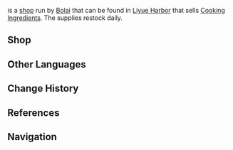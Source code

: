 {{Location Infobox
|image        = NPC Location Bolai Context.png
|type         = Point of Interest
|region       = Liyue
|area         = Sea of Clouds
|subarea      = Liyue Harbor
}}
{{Lang|'''Wanyou Boutique'''|zh=万有铺子|zh_rm=Wànyǒu Pùzi}} is a [[shop]] run by [[Bolai]] that can be found in [[Liyue Harbor]] that sells [[Cooking Ingredient]]s. The supplies restock daily.

==Shop==
{{Vendor|Bolai}}

==Other Languages==
{{Other Languages
|en      = Wanyou Boutique
|zhs     = 万有铺子
|zhs_rm  = Wànyǒu Pùzi
|zht     = 萬有鋪子
|zht_rm  = Wànyǒu Pùzi
|zh_tl   = All-Having Shop
|ja      = {{Rubi|万|ばん|有|ゆう|商|しょう|舗|ほ}}
|ja_rm   = Ban'yuu Shouho<ref>{{Ref/Quest|A Secretary in a Sea of Humanity|note=Japanese Voice-Over}}</ref>
|ja_tl   = All-Having Shop
|ko      = {{tt|만물|萬物}} {{tt|점포|店鋪}}
|ko_rm   = Manmul Jeompo
|ko_tl   = All-Things Store
|es      = Boutique Wanyou
|es_tl   = Wanyou Boutique
|fr      = Boutique Wanyou
|fr_tl   = Wanyou Boutique
|ru      = Тысяча мелочей
|ru_tl   = 
|th      = Wanyou Boutique
|vi      = {{tt|Vạn Hữu|萬有}} Phố Tự<!-- should be Phố Tử 鋪子 -->
|vi_tl   = All-Having Shop
|de      = Boutique Wanyou
|de_tl   = Wanyou Boutique
|id      = Wanyou Boutique
|pt      = Tenda Wanyou
|pt_tl   = 
}}

==Change History==
{{Change History|1.0}}

==References==
{{Reflist}}

==Navigation==
{{PoI Navbox|Liyue}}